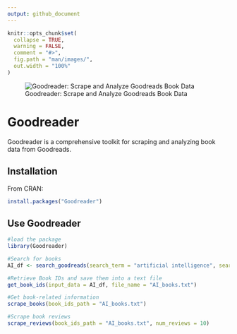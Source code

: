 ```yaml
---
output: github_document
---
```


```r
knitr::opts_chunk$set(
  collapse = TRUE,
  warning = FALSE,
  comment = "#>",
  fig.path = "man/images/",
  out.width = "100%"
)
```

![Goodreader: Scrape and Analyze Goodreads Book Data](man/figures/logo.png)

# Goodreader

Goodreader is a comprehensive toolkit for scraping and analyzing book data from Goodreads. 

## Installation

From CRAN:
```r
install.packages("Goodreader") 
``` 

## Use Goodreader

```r
#load the package
library(Goodreader)

#Search for books
AI_df <- search_goodreads(search_term = "artificial intelligence", search_in = "title", num_books = 10, sort_by = "ratings")

#Retrieve Book IDs and save them into a text file
get_book_ids(input_data = AI_df, file_name = "AI_books.txt")

#Get book-related information
scrape_books(book_ids_path = "AI_books.txt")

#Scrape book reviews
scrape_reviews(book_ids_path = "AI_books.txt", num_reviews = 10)
```

